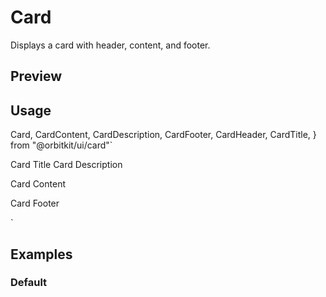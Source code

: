 

<Meta of={CardStories} />

# Card

Displays a card with header, content, and footer.

## Preview

<Canvas of={CardStories.Default} />

## Usage

  Card,
  CardContent,
  CardDescription,
  CardFooter,
  CardHeader,
  CardTitle,
} from "@orbitkit/ui/card"`

  <CardHeader>
    <CardTitle>Card Title</CardTitle>
    <CardDescription>Card Description</CardDescription>
  </CardHeader>
  <CardContent>
    <p>Card Content</p>
  </CardContent>
  <CardFooter>
    <p>Card Footer</p>
  </CardFooter>
</Card>
`

<Source code={importCode} language="ts" dark />
<Source code={usageCode} language="tsx" dark />

## Examples

### Default

<Canvas of={CardStories.Default} />
